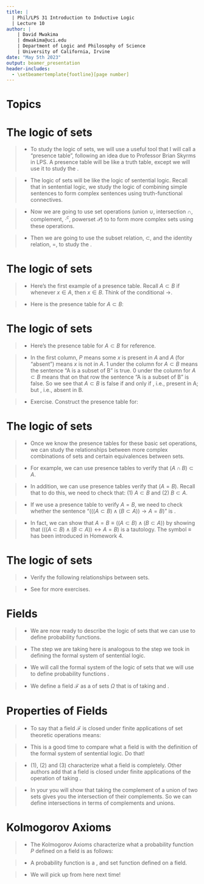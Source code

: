 ```yaml
---
title: | 
  | Phil/LPS 31 Introduction to Inductive Logic
  | Lecture 10
author: |
    | David Mwakima
    | dmwakima@uci.edu
    | Department of Logic and Philosophy of Science
    | University of California, Irvine
date: "May 5th 2023"
output: beamer_presentation
header-includes:
  - \setbeamertemplate{footline}[page number]
---
```


# Topics

\begin{itemize}
\item The logic of sets

\item Fields

\item Kolmogorov Axioms
\end{itemize}


# The logic of sets

>- To study the logic of sets, we will use a useful tool that I will call a "presence table", following an idea due to Professor Brian Skyrms in LPS. A presence table will be like a truth table, except we will use it to study the \textcolor{red}{logic of sets}. 

>- The logic of sets will be like the logic of sentential logic. Recall that in sentential logic, we study the logic of combining simple sentences to form complex sentences using truth-functional connectives.

>- Now we are going to use set operations (union $\cup$, intersection $\cap$, complement, $\cdot^{c}$,  powerset $\mathcal{P}$) to \textcolor{red}{combine simple sets} to form more complex sets using these operations.

>- Then we are going to use the subset relation, $\subset$, and the identity relation, $=$, to study the \textcolor{red}{relationships between sets}.

# The logic of sets

>- Here's the first example of a presence table. Recall $A \subset B$ if whenever $x \in A$, then $x \in B$. Think of the conditional $\to$. 

>- Here is the presence table for $A \subset B$:
\begin{center}
\begin{tabular}{c | c ||c}\hline
$A$ & $B$ & $A \subset B$ \\ 
\hline
P & P &  1\\ 
P & A &  0\\
A & P &  1\\
A & A &  1\\
\hline
\end{tabular}
\end{center}


# The logic of sets

>- Here's the presence table for $A \subset B$ for reference. \begin{center}
\begin{tabular}{c | c ||c}\hline
$A$ & $B$ & $A \subset B$ \\ 
\hline
P & P &  1\\ 
P & A &  0\\
A & P &  1\\
A & A &  1\\
\hline
\end{tabular}
\end{center}

>- In the first column, $P$ means some $x$ is present in $A$ and $A$ (for "absent") means $x$ is not in $A$. 1 under the column for $A \subset B$ means the sentence "A is a subset of B" is true. 0 under the column for $A \subset B$ means that on that row the sentence "A is a subset of B" is false. So we see that $A \subset B$ is false if and only if \textcolor{red}{$x \in A$}, i.e., present in A; but \textcolor{red}{$x \notin B$}, i.e., absent in B.

>- Exercise. Construct the presence table for: \begin{itemize} 
\item $(A \cup B)$
\item $(A \cap B)$
\item $(A^{c} \cap B)$, where $B \subset \mathcal{U}$ and $\mathcal{U}$ is some universe of discourse or universal set in a given context.
\end{itemize}


# The logic of sets

>- Once we know the presence tables for these basic set operations, we can study the relationships between more complex combinations of sets and certain equivalences between sets.

>- For example, we can use presence tables to verify that $(A \cap B) \subset A$.

>- In addition, we can use presence tables verify that $(A = B)$. Recall that to do this, we need to check that: (1) $A \subset B$ and (2) $B \subset A$. 

>- If we use a presence table to verify $A = B$, we need to check whether the sentence "$(((A \subset B) \wedge (B \subset A)) \to A = B)$" is \textcolor{red}{a tautology}.

>- In fact, we can show that $A = B \equiv ((A \subset B) \wedge (B \subset A))$ by showing that $(((A \subset B) \wedge (B \subset A)) \leftrightarrow A = B)$ is a tautology. The symbol $\equiv$ has been introduced in Homework 4.

# The logic of sets

>- Verify the following relationships between sets. \begin{itemize} \item $(B^c \cap A) \subset A$ \item $A \subset (A \cup B)$ \item $(A \cup B) = (B \cup A)$ \item $A \cup (B \cup C) = (A \cup B) \cup C$ \item $A \cap (B \cup C) = (A \cap B) \cup (A \cap C)$ \end{itemize}

>- See \textcolor{red}{Homework 5} for more exercises.

# Fields

>- We are now ready to describe the logic of sets that we can use to define probability functions.

>- The step we are taking here is analogous to the step we took in defining the formal system of sentential logic.

>- We will call the formal system of the logic of sets that we will use to define probability functions \textcolor{red}{a field}. 

>- We define a field $\mathcal{F}$ as a \textcolor{red}{non-empty collection} of sets $\Omega$ that is \textcolor{red}{closed under finite applications of set-theoretic operations} of taking \textcolor{red}{unions} and \textcolor{red}{complements}. 

# Properties of Fields

>- To say that a field $\mathcal{F}$ is closed under finite applications of set theoretic operations means: \begin{itemize} \item[(1)] $\Omega \in \mathcal{F}$ \item[(2)] If $A \in \mathcal{F}$, then $A^{c} \in \mathcal{F}$ \item[(3)] If $A, B \in \mathcal{F}$, then $A \cup B \in \mathcal{F}$ \end{itemize}

>- This is a good time to compare what a field is with the definition of the formal system of sentential logic. Do that!

>- (1), (2) and (3) characterize what a field is completely. Other authors add that a field is closed under finite applications of the operation of taking \textcolor{red}{intersections}. 

>- In your \textcolor{red}{Homework 5} you will show that taking the complement of a union of two sets gives you the intersection of their complements. So we can define intersections in terms of complements and unions.

# Kolmogorov Axioms

>- The Kolmogorov Axioms characterize what a probability function $P$ defined on a field is as follows:
\begin{itemize} \item $P(\Omega) = 1$ (Normalized)
\item $0 \leq P(A) \leq 1$ for $A \in \mathcal{F}$ (Non-negative)
\item If $A \cap B = \emptyset$, then $P(A \cup B) = P(A) + P(B)$ (Additive)
\end{itemize}

>- A probability function is a \textcolor{red}{normalized}, \textcolor{red}{non-negative} and \textcolor{red}{additive} \textcolor{red}{real-valued} set function defined on a field.

>- We will pick up from here next time!






